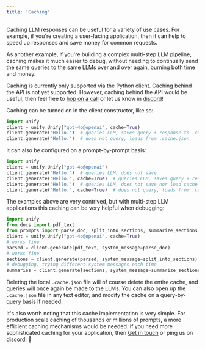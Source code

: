 ```yaml
---
title: 'Caching'
---
```


Caching LLM responses can be useful for a variety of use cases. For example, if you're
creating a user-facing application, then it can help to speed up responses and save
money for common requests.

As another example, if you're building a complex multi-step LLM pipeline, caching makes
it much easier to debug, without needing to continually send the same queries to the
same LLMs over and over again, burning both time and money.

Caching is currently only supported via the Python client. Caching behind the API is not
yet supported. However, caching behind the API would be useful,
then feel free to [hop on a call](https://calendly.com/unify-chat/general)
or let us know in [discord](https://discord.com/invite/sXyFF8tDtm)!

Caching can be turned on in the client constructor, like so:

```python
import unify
client = unify.Unify("gpt-4o@openai", cache=True)
client.generate("Hello.")  # queries LLM, saves query + response to .cache.json
client.generate("Hello.")  # does not query, loads from .cache.json
```

It can also be configured on a prompt-by-prompt basis:

```python
import unify
client = unify.Unify("gpt-4o@openai")
client.generate("Hello.")  # queries LLM, does not save
client.generate("Hello.", cache=True)  # queries LLM, saves query + response to .cache.json
client.generate("Hello.")  # queries LLM, does not save nor load cache
client.generate("Hello.", cache=True)  # does not query, loads from .cache.json
```

The examples above are very contrived, but with multi-step LLM applications this caching
can be very helpful when debugging:

```python
import unify
from docs import pdf_text
from prompts import parse_doc, split_into_sections, summarize_sections
client = unify.Unify("gpt-4o@openai", cache=True)
# works fine
parsed = client.generate(pdf_text, system_message=parse_doc)
# works fine
sections = client.generate(parsed, system_message=split_into_sections)
# debugging, trying different system messages each time
summaries = client.generate(sections, system_message=summarize_sections)
```

Deleting the local `.cache.json` file will of course delete the entire cache,
and queries will once again be made to the LLMs. You can also open up the `.cache.json`
file in any text editor, and modify the cache on a query-by-query basis if needed.

It's also worth noting that this cache implementation is very simple. For production
scale caching of thousands or millions of prompts, a more efficient caching mechanisms
would be needed. If you need more sophisticated caching for your application,
then [Get in touch](https://calendly.com/unify-chat/general) or ping us on
[discord](https://discord.com/invite/sXyFF8tDtm)! 👾